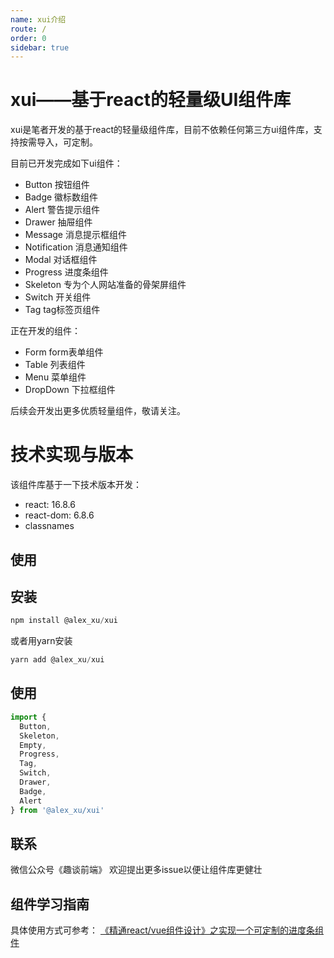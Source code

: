 ```yaml
---
name: xui介绍
route: /
order: 0
sidebar: true
---
```


# xui——基于react的轻量级UI组件库
xui是笔者开发的基于react的轻量级组件库，目前不依赖任何第三方ui组件库，支持按需导入，可定制。

目前已开发完成如下ui组件：
* Button 按钮组件
* Badge 徽标数组件
* Alert 警告提示组件
* Drawer 抽屉组件
* Message 消息提示框组件
* Notification 消息通知组件
* Modal 对话框组件
* Progress 进度条组件
* Skeleton 专为个人网站准备的骨架屏组件
* Switch 开关组件
* Tag tag标签页组件

正在开发的组件：
* Form form表单组件
* Table 列表组件
* Menu 菜单组件
* DropDown 下拉框组件

后续会开发出更多优质轻量组件，敬请关注。

# 技术实现与版本
该组件库基于一下技术版本开发：
* react: 16.8.6
* react-dom: 6.8.6
* classnames

## 使用

## 安装
``` js
npm install @alex_xu/xui
```
或者用yarn安装
``` js
yarn add @alex_xu/xui
```
## 使用
``` jsx
import { 
  Button,
  Skeleton,
  Empty,
  Progress,
  Tag,
  Switch,
  Drawer,
  Badge,
  Alert
} from '@alex_xu/xui'
```

## 联系
微信公众号《趣谈前端》
欢迎提出更多issue以便让组件库更健壮

## 组件学习指南
具体使用方式可参考：
[《精通react/vue组件设计》之实现一个可定制的进度条组件](https://juejin.im/post/5e366772f265da3e307710dd)


